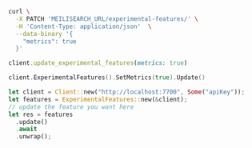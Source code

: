 <CodeGroup>

```bash cURL
curl \
  -X PATCH 'MEILISEARCH_URL/experimental-features/' \
  -H 'Content-Type: application/json'  \
  --data-binary '{
    "metrics": true
  }'
```


```ruby Ruby
client.update_experimental_features(metrics: true)
```


```go Go
client.ExperimentalFeatures().SetMetrics(true).Update()
```


```rust Rust
let client = Client::new("http://localhost:7700", Some("apiKey"));
let features = ExperimentalFeatures::new(&client);
// update the feature you want here
let res = features
  .update()
  .await
  .unwrap();
```

</CodeGroup>